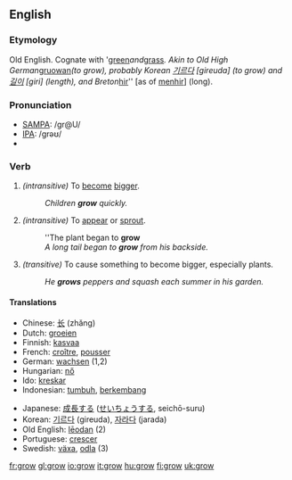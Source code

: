 ==English==
=== Etymology ===
Old English. Cognate with '[[green]]'' and ''[[grass]]''. Akin to Old High German ''[[gruowan]]'' (to grow), probably Korean [[기르다]] [gireuda] (to grow) and [[길이]] [giri] (length), and Breton ''[[hir]]'' [as of [[menhir]]] (long).

=== Pronunciation ===
*[[w:SAMPA|SAMPA]]: /gr@U/
*[[w:IPA|IPA]]: /ɡrəʊ/
*{{audio|en-us-grow.ogg|Audio (US)}}

===Verb===
{{irregverb|'''to grow'''|'''[[grows]]'''|'''[[grew]]'''|'''[[grown]]'''|'''[[growing]]'''}}

#''(intransitive)'' To [[become]] [[bigger]].
#:''Children '''grow''' quickly.''
#''(intransitive)'' To [[appear]] or [[sprout]].
#:''The plant began to '''grow'''
#:''A long tail began to '''grow''' from his backside.''
#''(transitive)'' To cause something to become bigger, especially plants.
#:''He '''grows''' peppers and squash each summer in his garden.''

==== Translations ====
{{top}}
*Chinese: [[长]] (zhăng)
*Dutch: [[groeien]]
*Finnish: [[kasvaa]]
*French: [[croître]], [[pousser]]
*German: [[wachsen]] (1,2)
*Hungarian: [[nő]]
*Ido: [[kreskar]]
*Indonesian: [[tumbuh]], [[kembang|berkembang]]
{{mid}}
*Japanese: [[成長]]する ([[せいちょう]]する, seichō-suru)
*Korean: [[기르다]] (gireuda), [[자라다]] (jarada)  
*Old English: [[leodan|lēodan]] (2)
*Portuguese: [[crescer]]
*Swedish: [[växa]], [[odla]] (3)
{{bottom}}

[[fr:grow]]
[[gl:grow]]
[[io:grow]]
[[it:grow]]
[[hu:grow]]
[[fi:grow]]
[[uk:grow]]